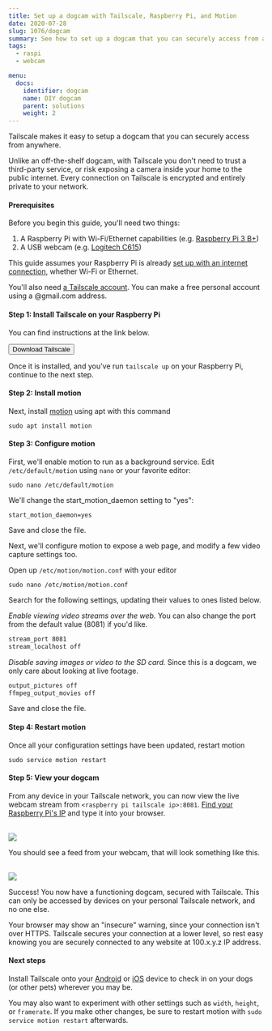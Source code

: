 ```yaml
---
title: Set up a dogcam with Tailscale, Raspberry Pi, and Motion
date: 2020-07-28
slug: 1076/dogcam
summary: See how to set up a dogcam that you can securely access from anywhere.
tags:
  - raspi
  - webcam

menu:
  docs:
    identifier: dogcam
    name: DIY dogcam
    parent: solutions
    weight: 2
---
```


Tailscale makes it easy to setup a dogcam that you can securely access from
anywhere.

Unlike an off-the-shelf dogcam, with Tailscale you don't need to trust
a third-party service, or risk exposing a camera inside your home to the public
internet. Every connection on Tailscale is encrypted and entirely private
to your network.

#### Prerequisites

Before you begin this guide, you'll need two things:

1. A Raspberry Pi with Wi-Fi/Ethernet capabilities (e.g. [Raspberry Pi 3 B+](https://www.raspberrypi.org/products/))
1. A USB webcam (e.g. [Logitech C615](https://www.amazon.com/dp/B0058LKJIO/))

This guide assumes your Raspberry Pi is already [set up with an internet connection](https://www.raspberrypi.org/documentation/configuration/wireless/wireless-cli.md),
whether Wi-Fi or Ethernet.

You'll also need [a Tailscale account](https://login.tailscale.com/start). You can make
a free personal account using a @gmail.com address.

#### Step 1: Install Tailscale on your Raspberry Pi

You can find instructions at the link below.

<a href="/download/linux/rpi" target="_blank" rel="noopener noreferrer">
  <button class="button button-primary">Download Tailscale</button>
</a>

Once it is installed, and you've run `tailscale up` on your Raspberry Pi, continue to the next step.

#### Step 2: Install motion

Next, install [motion](https://motion-project.github.io) using apt with this command

```
sudo apt install motion
```

#### Step 3: Configure motion

First, we'll enable motion to run as a background service. Edit
`/etc/default/motion` using `nano` or your favorite editor:

```
sudo nano /etc/default/motion
```

We'll change the start_motion_daemon setting to "yes":

```
start_motion_daemon=yes
```

Save and close the file.

Next, we'll configure motion to expose a web page, and modify a few video
capture settings too.

Open up `/etc/motion/motion.conf` with your editor

```
sudo nano /etc/motion/motion.conf
```

Search for the following settings, updating their values to ones listed below.

_Enable viewing video streams over the web._ You can also change the port from the default value (8081) if you'd like.

```bash
stream_port 8081
stream_localhost off
```

_Disable saving images or video to the SD card._ Since this is a dogcam, we
only care about looking at live footage.

```bash
output_pictures off
ffmpeg_output_movies off
```

Save and close the file.

#### Step 4: Restart motion

Once all your configuration settings have been updated, restart motion

```
sudo service motion restart
```

#### Step 5: View your dogcam

From any device in your Tailscale network, you can now view the live webcam
stream from `<raspberry pi tailscale ip>:8081`. [Find your Raspberry Pi's IP](/kb/1033/ip-and-dns-addresses)
and type it into your browser.

<br />
<Image
  src="/images/solutions/dogcam/raspberry-pi.jpg"
  caption="On macOS, you can click on the device name to copy the IP address."
  width={1000}
  height={535}
/>

You should see a feed from your webcam, that will look something like this.

<br />
<Image
  width={1200}
  height={987}
  src="/images/solutions/dogcam/browser.jpg"
  caption="Theo and Casey are looking at something that's totally not a Tailscale employee running around in a backyard."
/>

Success! You now have a functioning dogcam, secured with Tailscale. This can
only be accessed by devices on your personal Tailscale network, and no one else.

<Note>
  Your browser may show an "insecure" warning, since your connection isn't over HTTPS. Tailscale
  secures your connection at a lower level, so rest easy knowing you are securely connected to any
  website at 100.x.y.z IP address.
</Note>

#### Next steps

Install Tailscale onto your [Android](/download/android) or [iOS](/download/ios)
device to check in on your dogs (or other pets) wherever you may be.

You may also want to experiment with other settings such as `width`, `height`,
or `framerate`. If you make other changes, be sure to restart motion
with `sudo service motion restart` afterwards.

